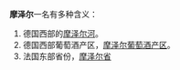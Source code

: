 '''摩泽尔'''一名有多种含义：
#德国西部的[[摩泽尔河|摩泽尔河]]。
#德国西部葡萄酒产区，[[摩泽尔葡萄酒产区|摩泽尔葡萄酒产区]]。
#法国东部省份，[[摩泽尔省|摩泽尔省]]


{{disambig|Cat=三字地名消歧义}}